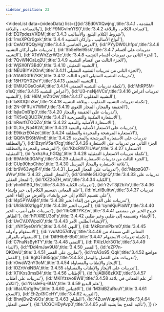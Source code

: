 ```yaml
---
sidebar_position: 23
---
```


<VideoList data={videoData} list={[{id:'3Ed0VXQwjng',title:'3.4.1 المقدمة ، والفصاحة ، والبلاغة'},
{id:'F9NGvImYfS0',title:'3.4.2 فصاحة الكلام ، والبلاغة'},
{id:'EQ7pdezVXDM',title:'3.4.3 شروط الكلام البليغ، والأساليب'},
{id:'1msXPCr0gxk',title:'3.4.4 أنواع الأساليب ، وأركان التشبيه'},
{id:'CeAO1fQQyHg',title:'3.4.5 الدرس الخامس'},
{id:'PYyDW0Lhfpo',title:'3.4.6 تدريبات على أركان التشبيه'},
{id:'Sb5eRei95sk',title:'3.4.7  تمرينات على أقسام التشبيه'},
{id:'XTdWhZzrW2c',title:'3.4.8 الجزء الثاني من تمرينات أقسام التشبيه'},
{id:'7QvWNCaLq2U',title:'3.4.9 الجزء الثالث من أقسام التشبيه'},
{id:'WjSX0IY3Bd0',title:'3.4.10 التشبيه التمثيلي'},
{id:'NEUBIYV2OnA',title:'3.4.11 الجزء الثاني من تدريبات التشبيه التمثيلي'},
{id:'A1A6D0fRZK8',title:'3.4.12 تدريبات التشبيه التمثيلي الجزء الثالث'},
{id:'18H7QY02viY',title:'3.4.13 التشبيه الضمني'},
{id:'0MiUOGsOoAA',title:'3.4.14 تكملة تدريبات التشبيه الضمني'},
{id:'MtRP5M-o1sQ',title:'3.4.15 أغراض التشبيه'},
{id:'U3-nsNj4VCs',title:'3.4.16 تدريبات أغراض التشبيه'},
{id:'H6M_vrZtrOw',title:'3.4.17 التشبيه المقلوب'},
{id:'la8IOQlih3w',title:'3.4.18 تكملة تدريبات التشبيه المقلوب ، وبلاغة التشبيه'},
{id:'2N-0FRUV7WM',title:'3.4.19 الحقيقة والمجاز، المجاز اللغوي'},
{id:'IsjlaOnB1p0',title:'3.4.20 تدريبات على الحقيقة والمجاز'},
{id:'TK5vQj3UD7A',title:'3.4.21 الاستعارة المكنية والتصريحية'},
{id:'nRwrfsTOQZo',title:'3.4.22 الاستعارة الأصلية والتبعية'},
{id:'0LXn_Na462A',title:'3.4.23 تدريبات على الاستعار الأصلية والتبعية'},
{id:'E9tkzrE04zo',title:'3.4.24 الاستعارة المرشحة والمجردة والمطلقة'},
{id:'QQ6VEK6bWmE',title:'3.4.25 تدريبات على الاستعارة المرشحة والمجردة والمطلقة'},
{id:'BzynV5a47cg',title:'3.4.26 الجزء الثاني من تدريبات على الاستعارة المرشحة والمجردة والمطلقة'},
{id:'KbcRW7lIUAw',title:'3.4.27 الاستعارة التمثيلية'},
{id:'yxhzAu_hGQg',title:'3.4.28 تكملة تدريبات الاستعارة التمثيلية'},
{id:'69Ah5b3GAFg',title:'3.4.29 الجزء الثالث من تدريبات الاستعارة التمثيلية'},
{id:'CUp90hpChho',title:'3.4.30 بلاغة الاستعارة والمجاز المرسل'},
{id:'br9V63wgiF4',title:'3.4.31 تدريبات على المجاز المرسل'},
{id:'MspzG07-uWw',title:'3.4.32 المجاز العقلي'},
{id:'GmMeGLiOgnQ',title:'3.4.33 تدريبات على المجاز العقلي'},
{id:'IXZ2oZH_wto',title:'3.4.34 الكناية'},
{id:'yhnM1B0_f5s',title:'3.4.35 تدريبات الكناية'},
{id:'r2vT3jI2b7o',title:'3.4.36 علم المعاني ،تقسيم الكلام إلى خبر وإنشاء'},
{id:'nLriiBulttw',title:'3.4.37 تدريبات على تقسيم الكلام إلى خبر وإنشاء، والغرض من إلقاء الخبر'},
{id:'I4p5PYAGjI4',title:'3.4.38 تدريبات على الغرض من إلقاء الخبر'},
{id:'UhSkS0z1gg4',title:'3.4.39 أضرب الخبر'},
{id:'cymKjuPIaWI',title:'3.4.40 تمرينات على أضرب الخبر'},
{id:'fIbQlK1YKZw',title:'3.4.41 خروج الخبر عن مقتضى الظاهر'},
{id:'hPIXREU3oFs',title:'3.4.42 الإنشاء وتقسيمه إلى طلبي وغير طلبي'},
{id:'UvCVJXWpzi0',title:'3.4.43 الإنشاء الطلبي الأمر'},
{id:'_rNY5yeOnYk',title:'3.4.44 النهي'},
{id:'MkRcmnPlxm0',title:'3.4.45 الاستفهام وأدواته'},
{id:'rvuMO57dtvg',title:'3.4.46 المعاني التي تستفاد من الاستفهام بالقرائن'},
{id:'DiRHIbB-Bb0',title:'3.4.47 تكملة تدريبات الاستفهام'},
{id:'C7huNsByhTY',title:'3.4.48 التمني'},
{id:'PXIzUdr3O1c',title:'3.4.49 النداء'},
{id:'fDd4mJav9U8',title:'3.4.50 القصر'},
{id:'eZP7n-QKQwU',title:'3.4.51 تمارين على القصر'},
{id:'rcA3o95_Qqk',title:'3.4.52 مواضع الفصل'},
{id:'9gIQTd65qgc',title:'3.4.53 تدريبات على الفصل والوصل'},
{id:'r0waW2nY3oM',title:'3.4.54 الإيجاز والإطناب والمساواة'},
{id:'IOZrtVxiNBA',title:'3.4.55 تدريبات على الإيجاز والإطناب والمساواة'},
{id:'XTiKxs3msB4',title:'3.4.56 الإطناب'},
{id:'ujABl88zKXE',title:'3.4.57 تدريبات على أطناب'},
{id:'MKIYzsvo8W8',title:'3.4.58 أثر علم المعاني في بلاغة الكلام'},
{id:'NssleFq-6UA',title:'3.4.59 علم البديع'},
{id:'ii8aU0p1g9w',title:'3.4.60 الاقتباس'},
{id:'M3IdBZuRuuY',title:'3.4.61 السجع'},
{id:'Eh2pl3lCcHY',title:'3.4.62 التورية'},
{id:'8hwjDwZhGOs',title:'3.4.63 الطباق'},
{id:'4ZuwWupAjNc',title:'3.4.64 حسن التعليل'},
{id:'UCGCHDyAvp0',title:'3.4.65 تأكيد المدح بما يشبه الذم'},
]}
/>
